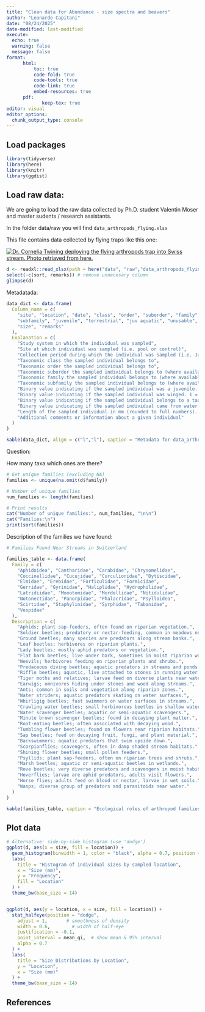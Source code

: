 ```yaml
---
title: "Clean data for Abundance - size spectra and beavers"
author: "Leonardo Capitani"
date: "08/24/2025"
date-modified: last-modified
execute:
  echo: true
  warning: false
  message: false
format: 
      html:
          toc: true
          code-fold: true
          code-tools: true
          code-link: true
          embed-resources: true
      pdf:
             keep-tex: true
editor: visual
editor_options: 
  chunk_output_type: console
---
```


## Load packages

```r
library(tidyverse)
library(here)
library(knitr)
library(ggdist)
```

## Load raw data:

We are going to load the raw data collected by Ph.D. student Valentin Moser and master sudents / research assistants.

In the folder data/raw you will find `data_arthropods_flying.xlsx`

This file contains data collected by flying traps like this one:

[![Dr. Cornelia Twining deploying the flying arthropods trap into Swiss stream. Photo retriaved from here.](images/Lily_Trap.jpg){fig-align="center"}](https://www.limnologie.uni-konstanz.de/martin-creuzburg/members/academic-members/dr-cornelia-twining/)

```r

d <- readxl::read_xlsx(path = here("data", "raw","data_arthropods_flying.xlsx"), sheet = 1) |> 
select(-c(sort, remarks)) # remove unnecesary column
glimpse(d)
```

Metadatada:

```r


data_dict <- data.frame(
  Column_name = c(
    "site", "location", "date", "class", "order", "suborder", "family",
    "subfamily", "juvenile", "terrestrial", "juv aquatic", "unusable",
    "size", "remarks"
  ),
  Explanation = c(
    "Study system in which the individual was sampled",
    "Site at which individual was sampled (i.e. pool or control)",
    "Collection period during which the individual was sampled (i.e. June or July)",
    "Taxonomic class the sampled individual belongs to",
    "Taxonomic order the sampled individual belongs to",
    "Taxonomic suborder the sampled individual belongs to (where available)",
    "Taxonomic family the sampled individual belongs to (where available)",
    "Taxonomic subfamily the sampled individual belongs to (where available)",
    "Binary value indicating if the sampled individual was a juvenile. 1 = juvenile, 0 = adult",
    "Binary value indicating if the sampled individual was winged. 1 = non-winged, 0 = winged",
    "Binary value indicating if the sampled individual belongs to a taxa with purely aquatic juveniles. 1 = aquatic, 0 = not aquatic",
    "Binary value indicating if the sampled individual came from water (amphipoda, gastropoda)",
    "Length of the sampled individual in mm (rounded to full numbers). Measured from head to end of abdomen, excluding appendages (wings, limbs, antennae, cerci, etc.)",
    "Additional comments or information about a given individual"
  )
)

kable(data_dict, align = c("l","l"), caption = "Metadata for data_arthropods_flying.xlsx")

```

::: callout-note
Question:

How many taxa which ones are there?
:::

```r
# Get unique families (excluding NA)
families <- unique(na.omit(d$family))

# Number of unique families
num_families <- length(families)

# Print results
cat("Number of unique families:", num_families, "\n\n")
cat("Families:\n")
print(sort(families))
```

Description of the families we have found:

```r
# Families Found Near Streams in Switzerland

families_table <- data.frame(
  Family = c(
    "Aphidoidea", "Cantharidae", "Carabidae", "Chrysomelidae",
    "Coccinellidae", "Cucujidae", "Curculionidae", "Dytiscidae",
    "Elmidae", "Erebidae", "Forficulidae", "Formicidae",
    "Gerridae", "Gyrinidae", "Haliplidae", "Hydrophilidae",
    "Latridiidae", "Monotomidae", "Mordellidae", "Nitidulidae",
    "Notonectidae", "Panorpidae", "Phalacridae", "Psylloidea",
    "Scirtidae", "Staphylinidae", "Syrphidae", "Tabanidae",
    "Vespidae"
  ),
  Description = c(
    "Aphids; plant sap-feeders, often found on riparian vegetation.",
    "Soldier beetles; predatory or nectar-feeding, common in meadows near water.",
    "Ground beetles; many species are predators along stream banks.",
    "Leaf beetles; herbivores on riparian plants.",
    "Lady beetles; mostly aphid predators on vegetation.",
    "Flat bark beetles; live under bark, sometimes in moist riparian wood.",
    "Weevils; herbivores feeding on riparian plants and shrubs.",
    "Predaceous diving beetles; aquatic predators in streams and ponds.",
    "Riffle beetles; aquatic, live attached to stones in running water.",
    "Tiger moths and relatives; larvae feed on diverse plants near water.",
    "Earwigs; omnivores hiding under stones and wood along streams.",
    "Ants; common in soils and vegetation along riparian zones.",
    "Water striders; aquatic predators skating on water surfaces.",
    "Whirligig beetles; fast swimmers on water surfaces in streams.",
    "Crawling water beetles; small herbivorous beetles in shallow water.",
    "Water scavenger beetles; aquatic or semi-aquatic scavengers.",
    "Minute brown scavenger beetles; found in decaying plant matter.",
    "Root-eating beetles; often associated with decaying wood.",
    "Tumbling flower beetles; found on flowers near riparian habitats.",
    "Sap beetles; feed on decaying fruit, fungi, and plant material.",
    "Backswimmers; aquatic predators that swim upside down.",
    "Scorpionflies; scavengers, often in damp shaded stream habitats.",
    "Shining flower beetles; small pollen feeders.",
    "Psyllids; plant sap-feeders, often on riparian trees and shrubs.",
    "Marsh beetles; aquatic or semi-aquatic beetles in wetlands.",
    "Rove beetles; very diverse predators and scavengers in moist habitats.",
    "Hoverflies; larvae are aphid predators, adults visit flowers.",
    "Horse flies; adults feed on blood or nectar, larvae in wet soils.",
    "Wasps; diverse group of predators and parasitoids near water."
  )
)

kable(families_table, caption = "Ecological roles of arthropod families sampled close to streams in Switzerland")

```

## Plot data

```r

# Alternative: side-by-side histogram (use 'dodge')
ggplot(d, aes(x = size, fill = location)) +
  geom_histogram(binwidth = 1, color = "black", alpha = 0.7, position = "dodge") +
  labs(
    title = "Histogram of individual sizes by sampled location",
    x = "Size (mm)",
    y = "Frequency",
    fill = "Location"
  ) +
  theme_bw(base_size = 14)


ggplot(d, aes(y = location, x = size, fill = location)) +
  stat_halfeye(position = "dodge",
    adjust = 1,       # smoothness of density
    width = 0.6,        # width of half-eye
    justification = -0.1,
    point_interval = mean_qi,  # show mean & 95% interval
    alpha = 0.7
  ) +
  labs(
    title = "Size Distributions by Location",
    y = "Location",
    x = "Size (mm)"
  ) +
  theme_bw(base_size = 14)

```

## References

